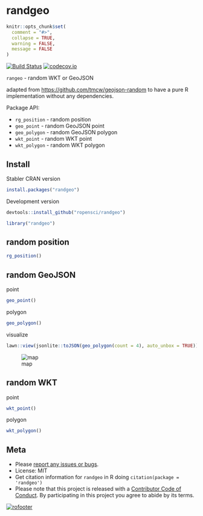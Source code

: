 randgeo
=======

```r
knitr::opts_chunk$set(
  comment = "#>",
  collapse = TRUE,
  warning = FALSE,
  message = FALSE
)
```

[![Build Status](https://travis-ci.org/ropensci/randgeo.svg?branch=master)](https://travis-ci.org/ropensci/randgeo)
[![codecov.io](https://codecov.io/github/ropensci/randgeo/coverage.svg?branch=master)](https://codecov.io/github/ropensci/randgeo?branch=master)

`rangeo` - random WKT or GeoJSON

adapted from <https://github.com/tmcw/geojson-random> to have a pure R
implementation without any dependencies.

Package API:

* `rg_position` - random position
* `geo_point` - random GeoJSON point
* `geo_polygon` - random GeoJSON polygon
* `wkt_point` - random WKT point
* `wkt_polygon` - random WKT polygon

## Install

Stabler CRAN version

```r
install.packages("randgeo")
```

Development version

```r
devtools::install_github("ropensci/randgeo")
```

```r
library("randgeo")
```

## random position

```r
rg_position()
```

## random GeoJSON

point

```r
geo_point()
```

polygon

```r
geo_polygon()
```

visualize

```r
lawn::view(jsonlite::toJSON(geo_polygon(count = 4), auto_unbox = TRUE))
```

![map](inst/img/plot.png)


## random WKT

point

```r
wkt_point()
```

polygon

```r
wkt_polygon()
```

## Meta

* Please [report any issues or bugs](https://github.com/ropensci/randgeo/issues).
* License: MIT
* Get citation information for `randgeo` in R doing `citation(package = 'randgeo')`
* Please note that this project is released with a [Contributor Code of Conduct](CONDUCT.md). By participating in this project you agree to abide by its terms.

[![rofooter](https://ropensci.org/public_images/github_footer.png)](https://ropensci.org)
